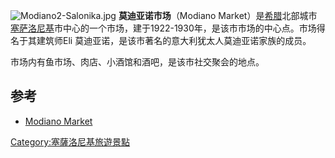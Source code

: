 [[File:Modiano2-Salonika.jpg|thumb]]
'''莫迪亚诺市场'''（Modiano Market）是[[希腊|希腊]]北部城市[[塞萨洛尼基|塞萨洛尼基]]市中心的一个市场，建于1922-1930年，是该市市场的中心点。市场得名于其建筑师Eli 莫迪亚诺，是该市著名的意大利犹太人莫迪亚诺家族的成员。

市场内有鱼市场、肉店、小酒馆和酒吧，是该市社交聚会的地点。

==参考==
*[http://www.seriouseats.com/2009/07/snapshots-from-greece-the-modiano-market-hall.html Modiano Market]
{{coord|40.6349|22.9418|type:landmark_region:GR|display=title}}

[[Category:塞薩洛尼基旅遊景點|Category:塞薩洛尼基旅遊景點]]